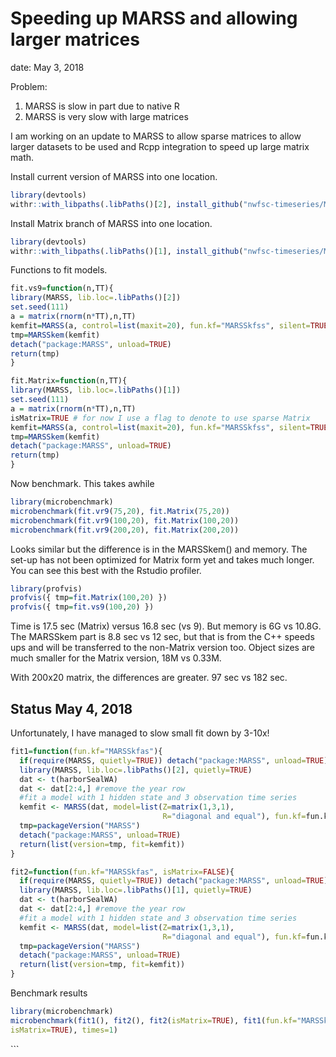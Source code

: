 # Speeding up MARSS and allowing larger matrices

date: May 3, 2018

Problem:

1. MARSS is slow in part due to native R
2. MARSS is very slow with large matrices

I am working on an update to MARSS to allow sparse matrices to allow larger datasets to be used and Rcpp integration to speed up large matrix math.

Install current version of MARSS into one location.
```r
library(devtools)
withr::with_libpaths(.libPaths()[2], install_github("nwfsc-timeseries/MARSS@*release"))
```

Install Matrix branch of MARSS into one location.
```r
library(devtools)
withr::with_libpaths(.libPaths()[1], install_github("nwfsc-timeseries/MARSS", ref="Matrix"))
```

Functions to fit models.
```r
fit.vs9=function(n,TT){
library(MARSS, lib.loc=.libPaths()[2])
set.seed(111)
a = matrix(rnorm(n*TT),n,TT)
kemfit=MARSS(a, control=list(maxit=20), fun.kf="MARSSkfss", silent=TRUE, fit=FALSE)
tmp=MARSSkem(kemfit)
detach("package:MARSS", unload=TRUE)
return(tmp)
}

fit.Matrix=function(n,TT){
library(MARSS, lib.loc=.libPaths()[1])
set.seed(111)
a = matrix(rnorm(n*TT),n,TT)
isMatrix=TRUE # for now I use a flag to denote to use sparse Matrix
kemfit=MARSS(a, control=list(maxit=20), fun.kf="MARSSkfss", silent=TRUE, fit=FALSE)
tmp=MARSSkem(kemfit)
detach("package:MARSS", unload=TRUE)
return(tmp)
}
```

Now benchmark. This takes awhile
```r
library(microbenchmark)
microbenchmark(fit.vr9(75,20), fit.Matrix(75,20))
microbenchmark(fit.vr9(100,20), fit.Matrix(100,20))
microbenchmark(fit.vr9(200,20), fit.Matrix(200,20))
```

Looks similar but the difference is in the MARSSkem() and memory.  The set-up has not been optimized for Matrix form yet and takes much longer.  You can see this best with the Rstudio profiler.
```r
library(profvis)
profvis({ tmp=fit.Matrix(100,20) })
profvis({ tmp=fit.vs9(100,20) })
```

Time is 17.5 sec (Matrix) versus 16.8 sec (vs 9). But memory is 6G vs 10.8G.  The MARSSkem
part is 8.8 sec vs 12 sec, but that is from the C++ speeds ups and will be transferred to the non-Matrix version too.  Object sizes are much smaller for the Matrix version, 18M vs 0.33M. 

With 200x20 matrix, the differences are greater.  97 sec vs 182 sec.

## Status May 4, 2018

Unfortunately, I have managed to slow small fit down by 3-10x!

```r
fit1=function(fun.kf="MARSSkfas"){
  if(require(MARSS, quietly=TRUE)) detach("package:MARSS", unload=TRUE)
  library(MARSS, lib.loc=.libPaths()[2], quietly=TRUE)
  dat <- t(harborSealWA)
  dat <- dat[2:4,] #remove the year row
  #fit a model with 1 hidden state and 3 observation time series
  kemfit <- MARSS(dat, model=list(Z=matrix(1,3,1), 
                                  R="diagonal and equal"), fun.kf=fun.kf, silent=TRUE)
  tmp=packageVersion("MARSS")
  detach("package:MARSS", unload=TRUE)
  return(list(version=tmp, fit=kemfit))
}

fit2=function(fun.kf="MARSSkfas", isMatrix=FALSE){
  if(require(MARSS, quietly=TRUE)) detach("package:MARSS", unload=TRUE)
  library(MARSS, lib.loc=.libPaths()[1], quietly=TRUE)
  dat <- t(harborSealWA)
  dat <- dat[2:4,] #remove the year row
  #fit a model with 1 hidden state and 3 observation time series
  kemfit <- MARSS(dat, model=list(Z=matrix(1,3,1), 
                                  R="diagonal and equal"), fun.kf=fun.kf, silent=TRUE)
  tmp=packageVersion("MARSS")
  detach("package:MARSS", unload=TRUE)
  return(list(version=tmp, fit=kemfit))
}
```

Benchmark results
```r
library(microbenchmark)
microbenchmark(fit1(), fit2(), fit2(isMatrix=TRUE), fit1(fun.kf="MARSSkfss"), fit2(fun.kf="MARSSkfss"), fit2(fun.kf="MARSSkfss", 
isMatrix=TRUE), times=1)
```

```
